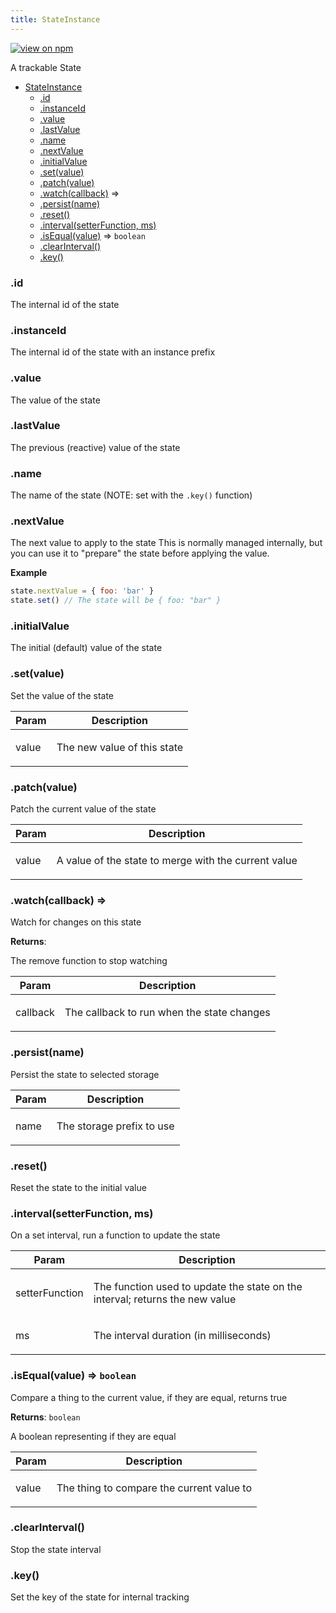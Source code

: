 ```yaml
---
title: StateInstance
---
```


[![view on npm](http://img.shields.io/npm/v/@plexusjs/core.svg)](https://www.npmjs.org/package/@plexusjs/core)

A trackable State

- [StateInstance](#StateInstance)
  - [.id](#StateInstance+id)
  - [.instanceId](#StateInstance+instanceId)
  - [.value](#StateInstance+value)
  - [.lastValue](#StateInstance+lastValue)
  - [.name](#StateInstance+name)
  - [.nextValue](#StateInstance+nextValue)
  - [.initialValue](#StateInstance+initialValue)
  - [.set(value)](#StateInstance+set)
  - [.patch(value)](#StateInstance+patch)
  - [.watch(callback)](#StateInstance+watch) ⇒
  - [.persist(name)](#StateInstance+persist)
  - [.reset()](#StateInstance+reset)
  - [.interval(setterFunction, ms)](#StateInstance+interval)
  - [.isEqual(value)](#StateInstance+isEqual) ⇒ <code>boolean</code>
  - [.clearInterval()](#StateInstance+clearInterval)
  - [.key()](#StateInstance+key)

<a name='StateInstance+id'></a>

### .id

<p>The internal id of the state</p>

<a name='StateInstance+instanceId'></a>

### .instanceId

<p>The internal id of the state with an instance prefix</p>

<a name='StateInstance+value'></a>

### .value

<p>The value of the state</p>

<a name='StateInstance+lastValue'></a>

### .lastValue

<p>The previous (reactive) value of the state</p>

<a name='StateInstance+name'></a>

### .name

<p>
	The name of the state (NOTE: set with the <code>.key()</code> function)
</p>

<a name='StateInstance+nextValue'></a>

### .nextValue

<p>
	The next value to apply to the state This is normally managed internally, but
	you can use it to &quot;prepare&quot; the state before applying the value.
</p>

**Example**

```js
state.nextValue = { foo: 'bar' }
state.set() // The state will be { foo: "bar" }
```

<a name='StateInstance+initialValue'></a>

### .initialValue

<p>The initial (default) value of the state</p>

<a name='StateInstance+set'></a>

### .set(value)

<p>Set the value of the state</p>

| Param | Description                        |
| ----- | ---------------------------------- |
| value | <p>The new value of this state</p> |

<a name='StateInstance+patch'></a>

### .patch(value)

<p>Patch the current value of the state</p>

| Param | Description                                                 |
| ----- | ----------------------------------------------------------- |
| value | <p>A value of the state to merge with the current value</p> |

<a name='StateInstance+watch'></a>

### .watch(callback) ⇒

<p>Watch for changes on this state</p>

**Returns**: <p>The remove function to stop watching</p>

| Param    | Description                                       |
| -------- | ------------------------------------------------- |
| callback | <p>The callback to run when the state changes</p> |

<a name='StateInstance+persist'></a>

### .persist(name)

<p>Persist the state to selected storage</p>

| Param | Description                      |
| ----- | -------------------------------- |
| name  | <p>The storage prefix to use</p> |

<a name='StateInstance+reset'></a>

### .reset()

<p>Reset the state to the initial value</p>

<a name='StateInstance+interval'></a>

### .interval(setterFunction, ms)

<p>On a set interval, run a function to update the state</p>

| Param          | Description                                                                         |
| -------------- | ----------------------------------------------------------------------------------- |
| setterFunction | <p>The function used to update the state on the interval; returns the new value</p> |
| ms             | <p>The interval duration (in milliseconds)</p>                                      |

<a name='StateInstance+isEqual'></a>

### .isEqual(value) ⇒ <code>boolean</code>

<p>Compare a thing to the current value, if they are equal, returns true</p>

**Returns**: <code>boolean</code> <p>A boolean representing if they are equal</p>

| Param | Description                                      |
| ----- | ------------------------------------------------ |
| value | <p>The thing to compare the current value to</p> |

<a name='StateInstance+clearInterval'></a>

### .clearInterval()

<p>Stop the state interval</p>

<a name='StateInstance+key'></a>

### .key()

<p>Set the key of the state for internal tracking</p>
